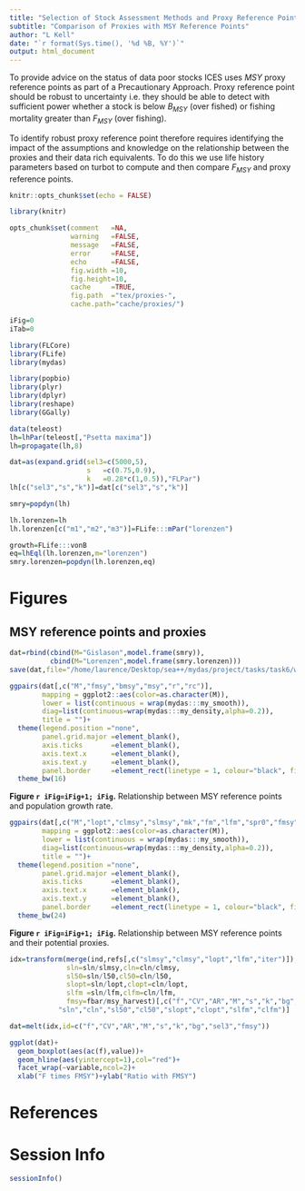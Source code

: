 ```yaml
---
title: "Selection of Stock Assessment Methods and Proxy Reference Points for use in Management Procedures"
subtitle: "Comparison of Proxies with MSY Reference Points"
author: "L Kell"
date: "`r format(Sys.time(), '%d %B, %Y')`"
output: html_document
---
```


To provide advice on the status of data poor stocks ICES uses $MSY$ proxy reference points as part of a Precautionary Approach. Proxy reference point should be robust to uncertainty i.e. they should be able to detect with sufficient power whether a stock is below $B_{MSY}$ (over fished) or fishing mortality greater than $F_{MSY}$ (over fishing).

To identify robust proxy reference point therefore requires identifying the impact of the assumptions and  knowledge on the relationship between the proxies and their data rich equivalents. To do this we use life history parameters based on turbot to compute and then compare $F_{MSY}$ and proxy reference points.


```r
knitr::opts_chunk$set(echo = FALSE)

library(knitr)

opts_chunk$set(comment   =NA, 
               warning   =FALSE, 
               message   =FALSE, 
               error     =FALSE, 
               echo      =FALSE,
               fig.width =10, 
               fig.height=10,
               cache     =TRUE, 
               fig.path  ="tex/proxies-",
               cache.path="cache/proxies/")

iFig=0
iTab=0
```
```r
library(FLCore)
library(FLife)
library(mydas)

library(popbio)
library(plyr)
library(dplyr)
library(reshape)
library(GGally)
```


```r
data(teleost)
lh=lhPar(teleost[,"Psetta maxima"])
lh=propagate(lh,8)

dat=as(expand.grid(sel3=c(5000,5),
                   s   =c(0.75,0.9),
                   k   =0.28*c(1,0.5)),"FLPar")
lh[c("sel3","s","k")]=dat[c("sel3","s","k")]
```

```r
smry=popdyn(lh)
```

```r
lh.lorenzen=lh
lh.lorenzen[c("m1","m2","m3")]=FLife:::mPar("lorenzen")

growth=FLife:::vonB
eq=lhEql(lh.lorenzen,m="lorenzen")
smry.lorenzen=popdyn(lh.lorenzen,eq)
```

# Figures

## MSY reference points and proxies

```r
dat=rbind(cbind(M="Gislason",model.frame(smry)),
          cbind(M="Lorenzen",model.frame(smry.lorenzen)))
save(dat,file="/home/laurence/Desktop/sea++/mydas/project/tasks/task6/wklifeIX/dat.RData")
```

```r
ggpairs(dat[,c("M","fmsy","bmsy","msy","r","rc")],
        mapping = ggplot2::aes(color=as.character(M)),
        lower = list(continuous = wrap(mydas:::my_smooth)),
        diag=list(continuous=wrap(mydas:::my_density,alpha=0.2)),
        title = "")+
  theme(legend.position ="none",
        panel.grid.major =element_blank(),
        axis.ticks       =element_blank(),
        axis.text.x      =element_blank(),
        axis.text.y      =element_blank(),
        panel.border     =element_rect(linetype = 1, colour="black", fill=NA))+
  theme_bw(16)
```


**Figure `r iFig=iFig+1; iFig`.**  Relationship between MSY reference points and population growth rate.


```r
ggpairs(dat[,c("M","lopt","clmsy","slmsy","mk","fm","lfm","spr0","fmsy")],
        mapping = ggplot2::aes(color=as.character(M)),
        lower = list(continuous = wrap(mydas:::my_smooth)),
        diag=list(continuous=wrap(mydas:::my_density,alpha=0.2)),  
        title = "")+
  theme(legend.position ="none",
        panel.grid.major =element_blank(),
        axis.ticks       =element_blank(),
        axis.text.x      =element_blank(),
        axis.text.y      =element_blank(),
        panel.border     =element_rect(linetype = 1, colour="black", fill=NA))+
  theme_bw(24)
```

**Figure `r iFig=iFig+1; iFig`.** Relationship between MSY reference points and their potential proxies.


```r
idx=transform(merge(ind,refs[,c("slmsy","clmsy","lopt","lfm","iter")]),
              sln=sln/slmsy,cln=cln/clmsy,
              sl50=sln/l50,cl50=cln/l50,
              slopt=sln/lopt,clopt=cln/lopt,
              slfm =sln/lfm,clfm=cln/lfm,
              fmsy=fbar/msy_harvest)[,c("f","CV","AR","M","s","k","bg","sel3","fmsy",
            "sln","cln","sl50","cl50","slopt","clopt","slfm","clfm")]

dat=melt(idx,id=c("f","CV","AR","M","s","k","bg","sel3","fmsy"))

ggplot(dat)+
  geom_boxplot(aes(ac(f),value))+
  geom_hline(aes(yintercept=1),col="red")+
  facet_wrap(~variable,ncol=2)+
  xlab("F times FMSY")+ylab("Ratio with FMSY")
```


# References {#References}

\newpage
# Session Info

```r
sessionInfo()
```



